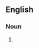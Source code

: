 {{also|swimbladders|swim-bladders}}
==English==

===Noun===
{{head|en|noun form}}

# {{plural of|swim bladder|lang=en}}